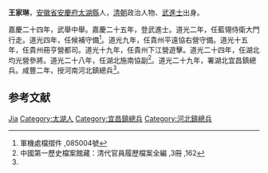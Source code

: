 '''王家琳'''，[[安徽省|安徽省]][[安慶府|安慶府]][[太湖縣|太湖縣]]人，[[清朝|清朝]]政治人物、[[武進士|武進士]]出身。

嘉慶二十四年，武舉中舉。嘉慶二十五年，登武進士。道光二年，任藍翎侍衛大門行走。道光四年，任候補守備<ref name="#1">軍機處檔摺件 ,085004號</ref>。道光九年，任貴州平遠協右營守備。道光十五年，任貴州冊亨營都司。道光十九年，任貴州下江營遊擊。道光二十四年，任湖北均光營參將。道光二十八年，任湖北施南協副<ref>中國第一歷史檔案館藏：清代官員履歷檔案全編 ,3冊 ,162</ref>。道光二十九年，署湖北宜昌鎮總兵。咸豐二年，授河南河北鎮總兵<ref name="#1"/>。

== 参考文献 ==
{{reflist}}

{{清朝人物小作品}}
{{嘉慶二十五年庚辰科武殿試金榜}}

{{Authority control}}
{{DEFAULTSORT:Wang王}}
[[Category:王姓|Jia]]
[[Category:太湖人|Category:太湖人]]
[[Category:宜昌鎮總兵|Category:宜昌鎮總兵]]
[[Category:河北鎮總兵|Category:河北鎮總兵]]